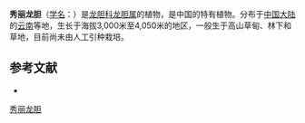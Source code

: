 {{Speciesbox
| name = 秀丽龙胆
| status = 
| status_system = 
| image =
| genus = Gentiana
| species = bella
| authority = Franch. apud Hemsl.
}}

'''秀丽龙胆'''（[[学名|学名]]：{{lang|la|''Gentiana bella''}}）是[[龙胆科|龙胆科]][[龙胆属|龙胆属]]的植物，是中国的特有植物。分布于[[中国大陆|中国大陆]]的[[云南|云南]]等地，生长于海拔3,000米至4,050米的地区，一般生于高山草甸、林下和草地，目前尚未由人工引种栽培。

== 参考文献 ==
<div class="references-small">
* {{cite web| url =http://www.bioinfo.cn/db05/KmzwSpecies.php?action=view&id=9488| title =秀丽龙胆| work =《中国高等植物数据库全库》| publisher =中国科学院微生物研究所| author =昆明植物研究所| accessdate =2009-02-24| deadurl =yes| archiveurl =https://web.archive.org/web/20160305061435/http://www.bioinfo.cn/db05/KmzwSpecies.php?action=view&id=9488| archivedate =2016-03-05}}
</div>
{{Taxonbar|from=Q15227485}}

[[Category:龙胆属|秀丽龙胆]]


{{植物小作品}}